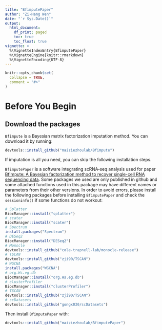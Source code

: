 ```yaml
---
title: "BfimputePaper"
author: "Zi-Hang Wen"
date: "`r Sys.Date()`"
output:
  html_document:
    df_print: paged
    toc: true
    toc_float: true
vignette: >
  %\VignetteIndexEntry{BfimputePaper}
  %\VignetteEngine{knitr::rmarkdown}
  %\VignetteEncoding{UTF-8}
---
```


```r
knitr::opts_chunk$set(
  collapse = TRUE,
  comment = "#>"
)
```

# Before You Begin
## Download the packages
`Bfimpute` is a Bayesian matrix factorization imputation method. You can
download it by running:
```R
devtools::install_github("maiziezhoulab/Bfimpute")
```
If imputation is all you need, you can skip the following installation steps.

`BfimputePaper` is a software integrating scRNA-seq analysis used for paper
[Bfimpute: A Bayesian factorization method to recover single-cell RNA sequencing data](https://doi.org/10.1101/2021.02.10.430649). Some packages we used are only
published in github and some attached functions used in this package may have
different names or parameters from their other versions. In order to
avoid errors, please install the following packages before installing
`BfimputePaper` and check the `sessioninfo()` if some functions do not workout:

```R
# Splatter
BiocManager::install("splatter")
# scater
BiocManager::install("scater")
# Spectrum
install.packages("Spectrum")
# DESeq2
BiocManager::install("DESeq2")
# Monocle
devtools::install_github("cole-trapnell-lab/monocle-release")
# TSCAN
devtools::install_github("zji90/TSCAN")
# WGCNA
install.packages("WGCNA")
# org.Hs.eg.db
BiocManager::install("org.Hs.eg.db")
# clusterProfiler
BiocManager::install("clusterProfiler")
# TSCAN
devtools::install_github("zji90/TSCAN")
# scDatasets
devtools::install_github("gongx030/scDatasets")
```

Then install `BfimputePaper` with:
```R
devtools::install_github("maiziezhoulab/BfimputePaper")
```
